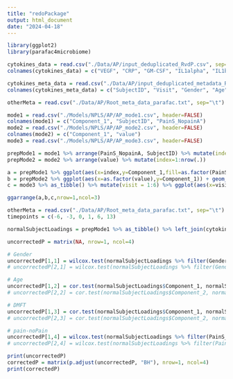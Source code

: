 ```yaml
---
title: "redoPackage"
output: html_document
date: "2024-04-18"
---
```


```r
library(ggplot2)
library(parafac4microbiome)
```

```r
cytokines_data = read.csv("./Data/AP/input_deduplicated_RvdP.csv", sep=" ", header=FALSE) %>% as_tibble()
colnames(cytokines_data) = c("VEGF", "CRP", "GM-CSF", "IL1alpha", "IL1beta", "IL4", "IL6", "IL8", "IL10", "IL12p70", "IL17A", "IFNgamma", "MIP1alpha", "OPG", "TNFalpha", "RANKL")

cytokines_meta_data = read.csv("./Data/AP/input_deduplicated_metadata_RvdP.csv", sep=" ", header=FALSE) %>% as_tibble()
colnames(cytokines_meta_data) = c("SubjectID", "Visit", "Gender", "Age", "Pain_noPain", "case_control")

otherMeta = read.csv("./Data/AP/Root_meta_data_parafac.txt", sep="\t") %>% as_tibble() %>% select(-Gender)
```

```r
mode1 = read.csv("./Models/NPLS/AP/AP_mode1.csv", header=FALSE)
colnames(mode1) = c("Component_1", "SubjectID", "PainS_NopainA")
mode2 = read.csv("./Models/NPLS/AP/AP_mode2.csv", header=FALSE)
colnames(mode2) = c("Component_1", "value")
mode3 = read.csv("./Models/NPLS/AP/AP_mode3.csv", header=FALSE)
```


```r
prepMode1 = mode1 %>% arrange(PainS_NopainA, SubjectID) %>% mutate(index=1:nrow(.))
prepMode2 = mode2 %>% arrange(value) %>% mutate(index=1:nrow(.))

a = prepMode1 %>% ggplot(aes(x=index,y=Component_1,fill=as.factor(PainS_NopainA))) + geom_bar(stat="identity")
b = prepMode2 %>% ggplot(aes(x=as.factor(value),y=Component_1)) + geom_bar(stat="identity")
c = mode3 %>% as_tibble() %>% mutate(visit = 1:6) %>% ggplot(aes(x=visit,y=V1)) + geom_line() + geom_point()

ggarrange(a,b,c,nrow=1,ncol=3)
```

```r
otherMeta = read.csv("./Data/AP/Root_meta_data_parafac.txt", sep="\t") %>% as_tibble() %>% select(-Gender)
timepoints = c(-6, -3, 0, 1, 6, 13)

normalSubjectLoadings = prepMode1 %>% as_tibble() %>% left_join(cytokines_meta_data) %>% left_join(otherMeta,by="SubjectID")

uncorrectedP = matrix(NA, nrow=1, ncol=4)

# Gender
uncorrectedP[1,1] = wilcox.test(normalSubjectLoadings %>% filter(Gender=="M") %>% select(Component_1) %>% pull(), normalSubjectLoadings %>% filter(Gender=="F") %>% select(Component_1) %>% pull())$p.value
# uncorrectedP[2,1] = wilcox.test(normalSubjectLoadings %>% filter(Gender=="M") %>% select(Component_2) %>% pull(), normalSubjectLoadings %>% filter(Gender=="F") %>% select(Component_2) %>% pull())$p.value

# Age
uncorrectedP[1,2] = cor.test(normalSubjectLoadings$Component_1, normalSubjectLoadings$Age.x)$p.value
# uncorrectedP[2,2] = cor.test(normalSubjectLoadings$Component_2, normalSubjectLoadings$Age)$p.value

# DMFT
uncorrectedP[1,3] = cor.test(normalSubjectLoadings$Component_1, normalSubjectLoadings$DMFT)$p.value
# uncorrectedP[2,3] = cor.test(normalSubjectLoadings$Component_2, normalSubjectLoadings$DMFT)$p.value

# pain-noPain
uncorrectedP[1,4] = wilcox.test(normalSubjectLoadings %>% filter(PainS_NopainA.x=="Symptomatic") %>% select(Component_1) %>% pull(), normalSubjectLoadings %>% filter(PainS_NopainA.x=="Asymptomatic") %>% select(Component_1) %>% pull())$p.value
# uncorrectedP[2,4] = wilcox.test(normalSubjectLoadings %>% filter(PainS_NopainA=="S") %>% select(Component_2) %>% pull(), normalSubjectLoadings %>% filter(PainS_NopainA=="A") %>% select(Component_2) %>% pull())$p.value

print(uncorrectedP)
correctedP = matrix(p.adjust(uncorrectedP, "BH"), nrow=1, ncol=4)
print(correctedP)

```
